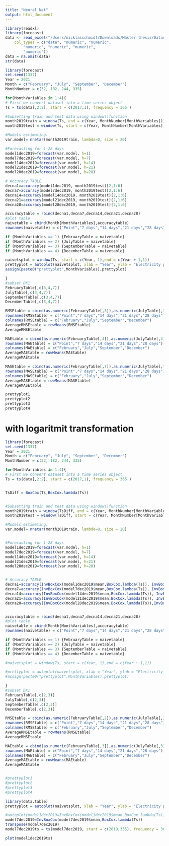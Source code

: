 ```yaml
---
title: "Neural Net"
output: html_document
---
```

```r
library(readxl)
library(forecast)
data <- read_excel("/Users/nicklasschmidt/Downloads/Master thesis/Dataset/EnergyDataset1.xlsx", 
    col_types = c("date", "numeric", "numeric", 
        "numeric", "numeric", "numeric", 
        "numeric"))
data = na.omit(data)
str(data)
```

```r
library(forecast)
set.seed(1337)
Year = 2021
Month = c("February", "July", "September", "December")
MonthNumber = c(32, 182, 244, 335)

for(MonthVariables in 1:4){
# First we convert dataset into a time series object
Ts = ts(data[,2:2], start = c(2017,1), frequency = 365 )

#Subsetting train and test data using window()function 
month2019train = window(Ts, end = c(Year, MonthNumber[MonthVariables]))
month2019test = window(Ts, start = c(Year, MonthNumber[MonthVariables]))

#Models estimating.
var.model= nnetar(month2019train, lambda=0, size = 20)

#Forecasting for 1-28 days 
model1dec2019=forecast(var.model, h=1)
model7dec2019=forecast(var.model, h=7)
model14dec2019=forecast(var.model, h=14)
model21dec2019=forecast(var.model, h=21)
model28dec2019=forecast(var.model, h=28)

# Accuracy TABLE
decna1=accuracy(model1dec2019, month2019test)[2,1:6]
decna7=accuracy(model7dec2019, month2019test)[2,1:6]
decna14=accuracy(model14dec2019, month2019test)[2,1:6]
decna21=accuracy(model21dec2019, month2019test)[2,1:6]
decna28=accuracy(model28dec2019, month2019test)[2,1:6]

accuracytable = rbind(decna1,decna7,decna14,decna21,decna28)
#plot table
naivetable = cbind(Month[MonthVariables],accuracytable)
rownames(naivetable) = c("Point","7 days","14 days","21 days","28 days")

if (MonthVariables == 1) {FebruaryTable = naivetable}
if (MonthVariables == 2) {JulyTable = naivetable}
if (MonthVariables == 3) {SeptemberTable = naivetable}
if (MonthVariables == 4) {DecemberTable = naivetable}

naivetsplot = window(Ts, start = c(Year, 1),end = c(Year + 1,1))
prettyplot = autoplot(naivetsplot, xlab = "Year", ylab = "Electricity price in DK1 area", main="Vector AR plot, h=1,7,14,21,28")+autolayer(model28dec2019, series = "28 Days", PI = FALSE, size = 1)+autolayer(model21dec2019, series = "21 Days", PI = FALSE, size = 1)+autolayer(model14dec2019, series = "14 Days", PI = FALSE, size = 1)+autolayer(model7dec2019, series = "7 Days", PI = FALSE, size = 1)+autolayer(model1dec2019, series = "Days point", PI = FALSE, size = 1)
assign(paste0("prettyplot",MonthVariables),prettyplot)

}
#subset DK1 
FebruaryTable[,c(3,4,7)]
JulyTable[,c(3,4,7)]
SeptemberTable[,c(3,4,7)]
DecemberTable[,c(3,4,7)]

RMSEtable = cbind(as.numeric(FebruaryTable[,3]),as.numeric(JulyTable[,3]),as.numeric(SeptemberTable[,3]),as.numeric(DecemberTable[,3]))
rownames(RMSEtable) = c("Point","7 days","14 days","21 days","28 days")
colnames(RMSEtable) = c("February","July","September","December")
AverageRMSEtable = rowMeans(RMSEtable)
AverageRMSEtable

MAEtable = cbind(as.numeric(FebruaryTable[,4]),as.numeric(JulyTable[,4]),as.numeric(SeptemberTable[,4]),as.numeric(DecemberTable[,4]))
rownames(MAEtable) = c("Point","7 days","14 days","21 days","28 days")
colnames(MAEtable) = c("February","July","September","December")
AverageMAEtable = rowMeans(MAEtable)
AverageMAEtable

MASEtable = cbind(as.numeric(FebruaryTable[,7]),as.numeric(JulyTable[,7]),as.numeric(SeptemberTable[,7]),as.numeric(DecemberTable[,7]))
rownames(MASEtable) = c("Point","7 days","14 days","21 days","28 days")
colnames(MASEtable) = c("February","July","September","December")
AverageMASEtable = rowMeans(MASEtable)
AverageMASEtable

prettyplot1
prettyplot2
prettyplot3
prettyplot4
``````
 
# with logaritmit transformation
```r
library(forecast)
set.seed(1337)
Year = 2021
Month = c("February", "July", "September", "December")
MonthNumber = c(32, 182, 244, 335)

for(MonthVariables in 1:4){
# First we convert dataset into a time series object
Ts = ts(data[,2:2], start = c(2017,1), frequency = 365 )


TsDiff = BoxCox(Ts,BoxCox.lambda(Ts))


#Subsetting train and test data using window()function 
month2019train = window(TsDiff, end = c(Year, MonthNumber[MonthVariables]))
month2019test = window(TsDiff, start = c(Year, MonthNumber[MonthVariables]), end=c(Year, MonthNumber[MonthVariables]))

#Models estimating.
var.model= nnetar(month2019train, lambda=0, size = 20)


#Forecasting for 1-28 days 
model1dec2019=forecast(var.model, h=1)
model7dec2019=forecast(var.model, h=7)
model14dec2019=forecast(var.model, h=14)
model21dec2019=forecast(var.model, h=21)
model28dec2019=forecast(var.model, h=28)


# Accuracy TABLE
decna1=accuracy(InvBoxCox(model1dec2019$mean,BoxCox.lambda(Ts)), InvBoxCox(month2019test,BoxCox.lambda(Ts)))[2:3]
decna7=accuracy(InvBoxCox(model7dec2019$mean,BoxCox.lambda(Ts)), InvBoxCox(month2019test,BoxCox.lambda(Ts)))[2:3]
decna14=accuracy(InvBoxCox(model14dec2019$mean,BoxCox.lambda(Ts)), InvBoxCox(month2019test,BoxCox.lambda(Ts)))[2:3]
decna21=accuracy(InvBoxCox(model21dec2019$mean,BoxCox.lambda(Ts)), InvBoxCox(month2019test,BoxCox.lambda(Ts)))[2:3]
decna28=accuracy(InvBoxCox(model28dec2019$mean,BoxCox.lambda(Ts)),InvBoxCox(month2019test,BoxCox.lambda(Ts)))[2:3]


accuracytable = rbind(decna1,decna7,decna14,decna21,decna28)
#plot table
naivetable = cbind(Month[MonthVariables],accuracytable)
rownames(naivetable) = c("Point","7 days","14 days","21 days","28 days")

if (MonthVariables == 1) {FebruaryTable = naivetable}
if (MonthVariables == 2) {JulyTable = naivetable}
if (MonthVariables == 3) {SeptemberTable = naivetable}
if (MonthVariables == 4) {DecemberTable = naivetable}

#naivetsplot = window(Ts, start = c(Year, 1),end = c(Year + 1,1))

#prettyplot = autoplot(naivetsplot, xlab = "Year", ylab = "Electricity price in DK1 area", main="Vector AR plot, h=1,7,14,21,28")+autolayer(model28dec2019$mean,BoxCox.lambda(Ts)), series = "28 Days", PI = FALSE, size = 1)+autolayer(model21dec2019$mean,BoxCox.lambda(Ts)), series = "21 Days", PI = FALSE, size = 1)+autolayer(InvBoxCox(model14dec2019$mean,BoxCox.lambda(Ts)), series = "14 Days", PI = FALSE, size = 1)+autolayer(InvBoxCox(model7dec2019$mean,BoxCox.lambda(Ts)), series = "7 Days", PI = FALSE, size = 1)+autolayer(InvBoxCox(model1dec2019$mean,BoxCox.lambda(Ts)), series = "Days point", PI = FALSE, size = 1)
#assign(paste0("prettyplot",MonthVariables),prettyplot)

}
#subset DK1 
FebruaryTable[,c(2,3)]
JulyTable[,c(2,3)]
SeptemberTable[,c(2,3)]
DecemberTable[,c(2,3)]

RMSEtable = cbind(as.numeric(FebruaryTable[,2]),as.numeric(JulyTable[,2]),as.numeric(SeptemberTable[,2]),as.numeric(DecemberTable[,2]))
rownames(RMSEtable) = c("Point","7 days","14 days","21 days","28 days")
colnames(RMSEtable) = c("February","July","September","December")
AverageRMSEtable = rowMeans(RMSEtable)
AverageRMSEtable

MAEtable = cbind(as.numeric(FebruaryTable[,3]),as.numeric(JulyTable[,3]),as.numeric(SeptemberTable[,3]),as.numeric(DecemberTable[,3]))
rownames(MAEtable) = c("Point","7 days","14 days","21 days","28 days")
colnames(MAEtable) = c("February","July","September","December")
AverageMAEtable = rowMeans(MAEtable)
AverageMAEtable


#prettyplot1
#prettyplot2
#prettyplot3
#prettyplot4

```

```r
library(data.table)
prettyplot = autoplot(naivetsplot, xlab = "Year", ylab = "Electricity price in DK1 area", main="Vector AR plot, h=1,7,14,21,28")+autolayer(model7dec2019ts, series = "28 Days", PI = FALSE, size = 1)

#autoplot(model1dec2019=InvBoxCox(model1dec2019$mean,BoxCox.lambda(Ts)))
model7dec2019=InvBoxCox(model7dec2019$mean,BoxCox.lambda(Ts))
transpose(model7dec2019)
model7dec2019ts = ts(model7dec2019, start = c(2019,355), frequency = 365)

plot(model1dec2019ts)

```


